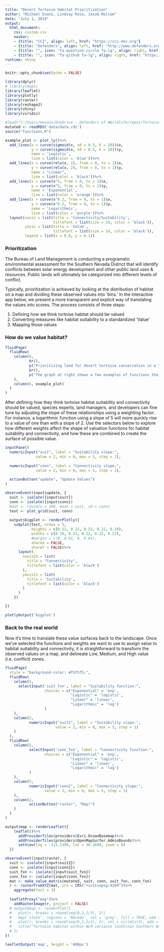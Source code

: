```yaml
---
title: "Desert Tortoise Habitat Prioritization"
author: "Michael Evans, Lindsay Rosa, Jacob Malcom"
date: "July 1, 2019"
output: 
  html_document:
    css: custom.css
    navbar:
    - {title: "CCI", align: left, href: "https://cci-dev.org"}
    - {title: "Defenders", align: left, href: "http://www.defenders.org"}
    - {title: "", icon: "fa-question-circle fa-lg", align: right, href: "mailto:esa@defenders.org?subject=Desert tortoise app"}
    - {title: "", icon: "fa-github fa-lg", align: right, href: "https://github.com/mjevans26/"}
runtime: shiny
---
```


```r
knitr::opts_chunk$set(echo = FALSE)

library(dplyr)
# library(maps)
library(leaflet)
library(plotly)
library(raster)
library(reshape2)
library(shiny)
library(viridis)

#load("C:/Users/mevans/OneDrive - Defenders of #Wildlife/repos/Tortoise_Prioritization/data/data.RData")
mutated <- readRDS('data/data.rds')
source("functions.R")

example_plot <- plot_ly()%>%
  add_lines(x = curve(sigmoid(x, x0 = 0.5, k = 10))$x,
            y = curve(sigmoid(x, x0 = 0.5, k = 10))$y,
            name = 'Logistic',
            line = list(color = 'blue'))%>%
  add_lines(x = curve(relu(x, 2), from = 0, to = 1)$x,
            y = curve(relu(x, 2), from = 0, to = 1)$y,
            name = "Linear",
            line = list(color = 'black'))%>%
  add_lines(x = curve(x^5, from = 0, to = 1)$x,
            y = curve(x^5, from = 0, to = 1)$y,
            name = 'Exponential',
            line = list(color = 'orange'))%>%
  add_lines(x = curve(x^0.2, from = 0, to = 1)$x,
            y = curve(x^0.2, from = 0, to = 1)$y,
            name = 'Logarithmic',
            line = list(color = 'purple'))%>%
  layout(xaxis = list(title = 'Connectivity/Suitability',
                      titlefont = list(size = 14, color = 'black')),
         yaxis = list(title = 'Value',
                      titlefont = list(size = 14, color = 'black')),
         legend = list(x = 0.8, y = 0.1))

```

### Prioritization

The Bureau of Land Management is conducting a programatic environmental assessment for the Southern Nevada District that will identify conflicts between solar energy development and other public land uses & resources.  Public lands will ultimately be categorized into different levels of conflict.

Typically, prioritization is achieved by looking at the distribution of habitat on a map and dividing these observed values into 'bins.'  In the interactive app below, we present a more transparent and explicit way of translating the values into scores. The process consists of three steps:

1. Defining how we think tortoise habitat should be valued
2. Converting measures like habitat suitability to a standardized 'Value'
3. Mapping those values

### How do we value habitat?

```r
fluidPage(
  fluidRow(
    column(6, 
           br(),
           p("Prioritizing land for desert tortoise conservation in a transparent, objective, and repeatable way requires defining up-front how we value tortoise habitat. Stakeholders should do this before looking at a map to avoid biasing their choices based on pre-existing preferences for certain areas."),
           br(),
           p("The graph at right shows a few examples of functions that represent different theoretical valuations of Mojave desert tortoise habitat suitability and connectivity.  For instance, the  exponential relationship (orange) places a low value on all areas except those with only the most suitable habitat. Conversely, the logrithmic function (purple) places a relatively high value on most levels of habitat suitaiblity or connectivity.")
    ),
    column(6, example_plot)
  )
)
```

After defining how they think tortoise habitat suitability and connectivity should be valued, species experts, land managers, and developers can fine tune by adjusting the slope of these relationships using a weighting factor.  For instance, a logarithmic function using a slope of 5 will more quickly rise to a value of one than with a slope of 2.  Use the selectors below to explore how different weights affect the shape of valuation functions for habitat suitability and connectivity, and how these are combined to create the surface of possible value.

```r
inputPanel(
  numericInput("suit", label = "Suitability slope:",
              value = 2, min = 0, max = 5, step = 1),
  
  numericInput("conn", label = "Connectivity slope:",
              value = 2, min = 0, max = 5, step = 1),
  
  actionButton("update", "Update Values")
)
```

```r
observeEvent(input$update, {
  suit <- isolate({input$suit})
  conn <- isolate({input$conn})
  #dat <- rnorm(n = 100, mean = suit, sd = conn)
  test <- plot_grid(suit, conn)
  
  output$bigplot <- renderPlotly({
    subplot(test, nrows = 5, 
            heights = c(0.22, 0.22, 0.22, 0.22, 0.10),
            widths = c(0.10, 0.22, 0.22, 0.22, 0.22),
            #margin = c(0, 0.01, 0, 0.01),
            shareX = FALSE,
            shareY = FALSE)%>%
      layout(
        xaxis23 = list(
          title = "Connectivity",
          titlefont = list(color = 'black')
        ),
        yaxis11 = list(
          title = 'Suitability',
          titlefont = list(color = 'black')
        )
      )
    })

})

plotlyOutput('bigplot')
```

### Back to the real world

Now it's time to translate these value surfaces back to the landscape.  Once we've selected the functions and weights we want to use to assign value to habitat suitability and connectivity, it is straightforward to transform the observed values on a map, and delineate Low, Medium, and High value (i.e. conflict) zones.

```r
fluidPage(
  style = "background-color: #f5f5f5;",
  fluidRow(
    column(5,
      selectInput('suit_fxn', label = "Suitability function:",
                  choices = c("Exponential" = 'exp',
                              "Logistic" = 'logistic',
                              "Linear" = 'linear',
                              "Logarithmic" = 'log')
                  )
    ),
    column(5,
           numericInput("suit2", label = "Suitability slope:",
                       value = 2, min = 0, max = 5, step = 1)
    )
  ),
  fluidRow(
    column(5,
           selectInput('conn_fxn', label = "Connectivity function:",
                  choices = c("Exponential" = 'exp',
                              "Logistic" = 'logistic',
                              "Linear" = 'linear',
                              "Logarithmic" = 'log')
           )
    ),
    column(5,
           numericInput("conn2", label = "Connectivity slope:",
                  value = 2, min = 0, max = 5, step = 1)
    ),
    column(2,
           actionButton("raster", "Map!")
    )
  )
)
```

```r
output$map <- renderLeaflet({
    leaflet()%>%
      addProviderTiles(providers$Esri.OceanBasemap)%>%
      addProviderTiles(providers$OpenMapSurfer.AdminBounds)%>%
      setView(lng = -115.1398, lat = 36.1699, zoom = 8)
  })

observeEvent(input$raster, {
  suit <- isolate({input$suit2})
  conn <- isolate({input$conn2})
  suit_fxn <- isolate({input$suit_fxn})
  conn_fxn <- isolate({input$conn_fxn})
  mat <- make_value_matrix(mutated, suit, conn, suit_fxn, conn_fxn)
  r <- rasterFromXYZ(mat, crs = CRS("+init=epsg:4269"))%>%
    aggregate(fact = 3)
  
  leafletProxy("map")%>%
    addRasterImage(r, project = FALSE)
  # output$map <- renderPlot({
  #   plot(r, breaks = round(seq(0,2,2/3), 2))
  #   map('state', regions = 'Nevada', col = 'grey', fill = TRUE, add = TRUE)
  #   plot(r, breaks = round(seq(0,2,2/3), 2), col = viridis(3), add = TRUE)
  #   title("Tortoise habitat within BLM variance lands\nin Southern Nevada")
  # })
})

leafletOutput('map', height = '600px')
```

